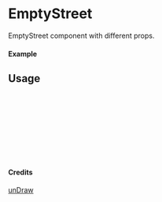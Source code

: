 
<Meta of={EmptyStreet} title="unDraw/EmptyStreet" />

# EmptyStreet

EmptyStreet component with different props.

#### Example

<Canvas of={EmptyStreet.Primary} />

## Usage

```ts
import { EmptyStreet } from "yadl-ui";

const Example = () => {
  return (
      <EmptyStreet />
  );
};

export default Example;
```

#### Credits
[unDraw](https://undraw.co/illustrations)
